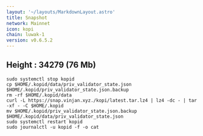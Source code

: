 ```yaml
---
layout: '~/layouts/MarkdownLayout.astro'
title: Snapshot
network: Mainnet
icon: kopi
chain: luwak-1
version: v0.6.5.2
---
```

Height : 34279 (76 Mb)
---
```
sudo systemctl stop kopid
cp $HOME/.kopid/data/priv_validator_state.json $HOME/.kopid/priv_validator_state.json.backup
rm -rf $HOME/.kopid/data
curl -L https://snap.vinjan.xyz./kopi/latest.tar.lz4 | lz4 -dc - | tar -xf - -C $HOME/.kopid
mv $HOME/.kopid/priv_validator_state.json.backup $HOME/.kopid/data/priv_validator_state.json
sudo systemctl restart kopid
sudo journalctl -u kopid -f -o cat
```
